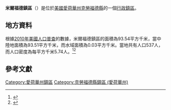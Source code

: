 {{noteTA
|G1=USState
|G2=地名
|G3=Unit
}}
{{Infobox settlement
|official_name            = 米爾福德鎮區
|native_name = Milford Township
|settlement_type          = [[行政鎮區|行政鎮區]]
|image_skyline            = 
|imagesize                = 
|image_map                = Map highlighting Milford Township, Crawford County, Iowa.svg
|mapsize                  = 250px
|pushpin_map  =USA Iowa
|pushpin_label = 米爾福德鎮區
|pushpin_label_position   = top
|pushpin_map_caption      = 米爾福德鎮區在愛荷華州的位置
|subdivision_type         = [[世界政區索引|國家]]
|subdivision_type1        = [[美国州份|州份]]
|subdivision_type2        = [[愛荷華州行政区划|縣]]
|subdivision_name         = [[美国|美国]]
|subdivision_name1        = [[愛荷華州|愛荷華州]]
|subdivision_name2        = [[克勞福德縣_(愛荷華州)|克勞福德縣]]
|elevation_ft             = 1335
|elevation_m              = 407
|timezone                 = [[北美中部時區|北美中部時區]]
|area_total_km2           = 93.54
|area_land_km2            = 93.51
|area_water_km2           = 0.03
|area_total_sq_mi         = 
|area_land_sq_mi          = 
|area_water_sq_mi         = 
|population_as_of         = [[2010年美國人口普查|2010]]
|population_footnotes     = 
|population_total         = 537
|population_density_km2   = auto
|population_density_sq_mi = auto
|utc_offset               = -6
|coordinates              = {{coord|42|04|51|N|95|16|09|W|type:city_region:US-AL_source:GNS-enwiki|display=inline,title}}
| coor_pinpoint           = 
| coordinates_footnotes   = 
|timezone_DST             = CDT
|utc_offset_DST           = -5
|postal_code_type         = [[美國郵區編號|郵區編號]]
|postal_code              = 
|area_code                = {{link-en|电话区号563|Area code 563|563}}
|blank_name = [[地名信息系统|GNIS ID]]
|blank_info = 468379
}}
'''米爾福德鎮區'''（{{lang-en|Milford Township}}）是位於[[美國|美國]][[愛荷華州|愛荷華州]][[克勞福德縣_(愛荷華州)|克勞福德縣]]的一個[[行政鎮區|行政鎮區]]。

== 地方資料 ==
根據[[2010年美國人口普查|2010年美國人口普查]]的數據，米爾福德鎮區的面積為93.54平方千米，當中陸地面積為93.51平方千米，而水域面積為0.03平方千米。當地共有人口537人，而人口密度為每平方千米5.74人。<ref name="GR8">{{cite web|url=http://factfinder2.census.gov|publisher=[[美国人口调查局|美国人口调查局]]|accessdate=2011-05-14|title=American FactFinder|archive-date=2013-09-11|archive-url=https://web.archive.org/web/20130911234518/http://factfinder2.census.gov/|dead-url=no}}</ref><ref>{{cite web|url=https://www.citypopulation.de/en/usa/iowa/admin/|title=USA: Iowa (Counties and Townships) - City Population}}</ref>

== 參考文獻 ==
{{reflist}}

{{克勞福德縣 (愛荷華州)}}

{{DEFAULTSORT:Milford Township}}
[[Category:愛荷華州鎮區|Category:愛荷華州鎮區]]
[[Category:克勞福德縣鎮區_(愛荷華州)|Category:克勞福德縣鎮區 (愛荷華州)]]

{{Iowa-geo-stub}}